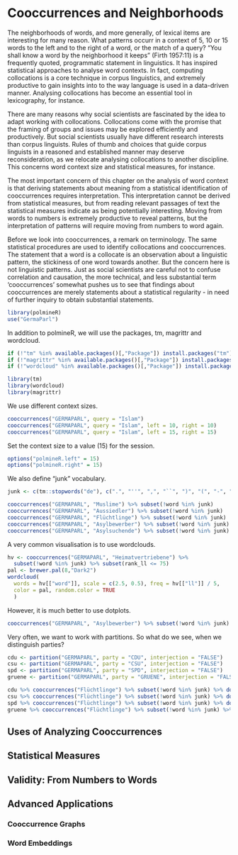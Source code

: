 # Cooccurrences and Neighborhoods

The neighborhoods of words, and more generally, of lexical items are interesting for many reason. What patterns occurr in a context of 5, 10 or 15 words to the left and to the right of a word, or the match of a query? "You shall know a word by the neighborhood it keeps" (Firth 1957:11) is a frequently quoted, programmatic statement in linguistics. It has inspired statistical approaches to analyse word contexts. In fact, computing collocations is a core technique in corpus linguistics, and extremely productive to gain insights into to the way language is used in a data-driven manner. Analysing collocations has become an essential tool in lexicography, for instance.

There are many reasons why social scientists are fascinated by the idea to adapt working with collocations. Collocations come with the promise that the framing of groups and issues may be explored efficiently and productively. But social scientists usually have different research interests than corpus linguists. Rules of thumb and choices that guide corpus linguists in a reasoned and established manner may deserve reconsideration, as we relocate analysing collocations to another discipline. This concerns word context size and statistical measures, for instance. 

The most important concern of this chapter on the analysis of word context is that deriving statements about meaning from a statistical identification of cooccurrences requires interpretation. This interpretation cannot be derived from statistical measures, but from reading relevant passages of text the statistical measures indicate as being potentially interesting. Moving from words to numbers is extremely productive to reveal patterns, but the interpretation of patterns will require moving from numbers to word again.

Before we look into cooccurrences, a remark on terminology. The same statistical procedures are used to identify collocations and cooccurrences. The statement that a word is a collocate is an observation about a linguistic pattern, the stickiness of one word towards another. But the concern here is not linguistic patterns. Just as social scientists are careful not to confuse correlation and causation, the more technical, and less substantial term 'cooccurrences' somewhat pushes us to see that findings about cooccurrences are merely statements about a statistical regularity - in need of further inquiry to obtain substantial statements.


```r
library(polmineR)
use("GermaParl")
```

In addition to polmineR, we will use the packages, tm, magrittr and wordcloud. 

```r
if (!"tm" %in% available.packages()[,"Package"]) install.packages("tm")
if (!"magrittr" %in% available.packages()[,"Package"]) install.packages("magrittr")
if (!"wordcloud" %in% available.packages()[,"Package"]) install.packages("wordcloud")
```

```r
library(tm)
library(wordcloud)
library(magrittr)
```

We use different context sizes.

```r
cooccurrences("GERMAPARL", query = "Islam")
cooccurrences("GERMAPARL", query = "Islam", left = 10, right = 10)
cooccurrences("GERMAPARL", query = "Islam", left = 15, right = 15)
```

Set the context size to a value (15) for the session.

```r
options("polmineR.left" = 15)
options("polmineR.right" = 15)
```

We also define "junk" vocabulary.

```r
junk <- c(tm::stopwords("de"), c(".", "''", ",", "``", ")", "(", "-", "!", "[", "]"), "000")
```

```r
cooccurrences("GERMAPARL", "Muslime") %>% subset(!word %in% junk)
cooccurrences("GERMAPARL", "Aussiedler") %>% subset(!word %in% junk)
cooccurrences("GERMAPARL", "Flüchtlinge") %>% subset(!word %in% junk)
cooccurrences("GERMAPARL", "Asylbewerber") %>% subset(!word %in% junk)
cooccurrences("GERMAPARL", "Asylsuchende") %>% subset(!word %in% junk)
```

A very common visualisation is to use wordclouds.

```r
hv <- cooccurrences("GERMAPARL", "Heimatvertriebene") %>%
  subset(!word %in% junk) %>% subset(rank_ll <= 75)
pal <- brewer.pal(8,"Dark2")
wordcloud(
  words = hv[["word"]], scale = c(2.5, 0.5), freq = hv[["ll"]] / 5,
  color = pal, random.color = TRUE
  )
```

However, it is much better to use dotplots.

```r
cooccurrences("GERMAPARL", "Asylbewerber") %>% subset(!word %in% junk) %>% dotplot()
```

Very often, we want to work with partitions. So what do we see, when we distinguish parties?

```r
cdu <- partition("GERMAPARL", party = "CDU", interjection = "FALSE")
csu <- partition("GERMAPARL", party = "CSU", interjection = "FALSE")
spd <- partition("GERMAPARL", party = "SPD", interjection = "FALSE")
gruene <- partition("GERMAPARL", party = "GRUENE", interjection = "FALSE")
```

```r
cdu %>% cooccurrences("Flüchtlinge") %>% subset(!word %in% junk) %>% dotplot()
csu %>% cooccurrences("Flüchtlinge") %>% subset(!word %in% junk) %>% dotplot()
spd %>% cooccurrences("Flüchtlinge") %>% subset(!word %in% junk) %>% dotplot()
gruene %>% cooccurrences("Flüchtlinge") %>% subset(!word %in% junk) %>% dotplot()
```

## Uses of Analyzing Cooccurrences

## Statistical Measures

## Validity: From Numbers to Words


## Advanced Applications

### Cooccurrence Graphs

### Word Embeddings




